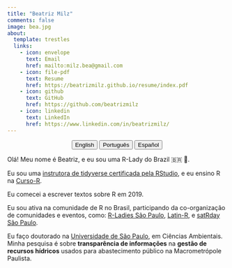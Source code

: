 ```yaml
---
title: "Beatriz Milz"
comments: false
image: bea.jpg
about:
  template: trestles
  links:
    - icon: envelope
      text: Email
      href: mailto:milz.bea@gmail.com
    - icon: file-pdf
      text: Resume
      href: https://beatrizmilz.github.io/resume/index.pdf  
    - icon: github
      text: GitHub
      href: https://github.com/beatrizmilz
    - icon: linkedin
      text: LinkedIn
      href: https://www.linkedin.com/in/beatrizmilz/     
---
```


<center>

::: {.btn-group role="group" aria-label="About"}
<a href="about.html"> <button type="button" class="btn btn-primary me-md-2 btn-sm">English</button></a> <a href="about-pt.html"> <button type="button" class="btn btn-primary me-md-2 btn-sm">Português</button></a> <a href="about-es.html"><button type="button" class="btn btn-primary me-md-2 btn-sm">Español</button></a>
:::

</center>

::: {#hero-heading}
Olá!
Meu nome é Beatriz, e eu sou uma R-Lady do Brazil 🇧🇷 💜.

Eu sou uma [instrutora de tidyverse certificada pela RStudio](https://education.rstudio.com/trainers/people/milz+beatriz/), e eu ensino R na [Curso-R](https://curso-r.com/).

Eu comecei a escrever textos sobre R em 2019.

Eu sou ativa na comunidade de R no Brasil, participando da co-organização de comunidades e eventos, como: [R-Ladies São Paulo](https://rladies-sp.org/), [Latin-R](https://latin-r.com/), e [satRday São Paulo](https://saopaulo2019.satrdays.org/).

Eu faço doutorado na [Universidade de São Paulo](http://www.iee.usp.br/), em Ciências Ambientais.
Minha pesquisa é sobre **transparência de informações** na **gestão de recursos hídricos** usados para abastecimento público na Macrometrópole Paulista.
:::
